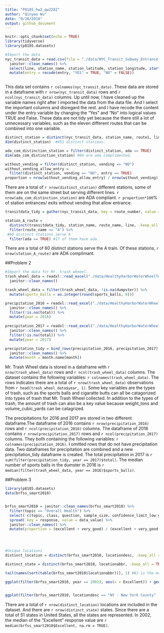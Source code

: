 ```yaml
---
title: "P8105_hw2_qw2282"
author: "Qinyao Wu"
date: "9/28/2018"
output: github_document
---
```


```r
knitr::opts_chunk$set(echo = TRUE)
library(tidyverse)
library(p8105.datasets)
```

```r
#Import the data
nyc_transit_data = read.csv(file = "./data/NYC_Transit_Subway_Entrance_And_Exit_Data.csv") %>%
  janitor::clean_names() %>% 
  select(line, station_name, station_latitude, station_longitude, starts_with("route"), entry, vending, entrance_type, starts_with("ada")) %>% 
  mutate(entry = recode(entry, "YES" = TRUE, "NO" = FALSE))
  
```

This data set contains `r colnames(nyc_transit_data)`. These data are stored in a dataframe with  `r nrow(nyc_transit_data)` rows and `r ncol(nyc_transit_data)` columns. Up until now, I have cleaned up the variable names right after I imported the data from the data file. And I select the important columns and disregard the rest. and I have recode the content under the entry variable by changing the "Yes" and "No" into logical values TRUE and False. These data are not tidy yet because the there still a lot of unnecessary variables, such as the eleven different routes that can be combined into one variable. 


```r
distinct_station = distinct(nyc_transit_data, station_name, route1, line,  .keep_all = TRUE)
dim(distinct_station)  #451 distinct stations.

ada_com_distinction_station = filter(distinct_station, ada == TRUE)
dim(ada_com_distinction_station) #84 are ada complimented. 

without_vending = filter(distinct_station, vending == "NO")
without_vending_allow_entry = 
  filter(distinct_station, vending == "NO", entry == TRUE)
proportion = nrow(without_vending_allow_entry) / nrow(without_vending) #55.6%
```

There are a total of `r nrow(distinct_station)` different stations, some of them are on the same street but serving different lines. `r nrow(ada_com_distinction_station)` are ADA compliant. `r proportion*100`% of station entrances/ exits without vending that allow entrance. 


```r
transitdata_tidy = gather(nyc_transit_data, key = route_number, value = route_name, route1:route11)

station_A_route = 
  distinct(transitdata_tidy, station_name, route_name, line, .keep_all = TRUE) %>% 
  filter(route_name == "A") %>% 
 #60 distinct stations serve A
  filter(ada == TRUE) #17 of them have ada.

```

There are a total of 60 distinct stations serve the A train. Of these stations, `r nrow(station_A_route)` are ADA complimant. 




##Problem 2
```r

#Import the data for Mr. trash wheeel. 
trash_wheel_data = readxl::read_excel("./data/HealthyHarborWaterWheelTotals2017-9-26.xlsx", sheet = 1, range = "A2:N258") %>% 
  janitor::clean_names() 

trash_wheel_data = filter(trash_wheel_data, !is.na(dumpster)) %>% 
  mutate(sports_balls = as.integer(round(sports_balls, 0)))

precipitation_2016 = readxl::read_excel("./data/HealthyHarborWaterWheelTotals2017-9-26.xlsx", sheet = 4, range = "A2:B15") %>% 
  janitor::clean_names() %>% 
  filter(!is.na(total)) %>% 
  mutate(year = 2016)
  
precipitation_2017 = readxl::read_excel("./data/HealthyHarborWaterWheelTotals2017-9-26.xlsx", sheet = 3, range = "A2:B15") %>% 
  janitor::clean_names() %>% 
  filter(!is.na(total)) %>% 
  mutate(year = 2017)

precipitation_tidy = bind_rows(precipitation_2016, precipitation_2017) %>%
  janitor::clean_names() %>% 
  mutate(month = month.name[month])

```

Mr. Trash Wheel data is stored in a dataframe with `r nrow(trash_wheel_data)` rows and `r ncol(trash_wheel_data)` columns. The dataset contains the following variables: `r colnames(trash_wheel_data)`. The rows indicates there are a total of `r nrow(trash_wheel_data)` observations from `r head(trash_wheel_data$year, 1)`. Some key variables are the types of trash, such as the sports balls and cigaratte butts can all be catagorized into types of trash that Mr. Trash Wheel collected. In addition to the types of trash, the amount of trash can also be a key value because weight_tons and volume_cubic_yards can be catagrized.

The precipitations for 2016 and 2017 are stored in two different dataframe.The dataframe of 2016 contains `r nrow(precipitation_2016)` rows and `r ncol(precipitation_2016)` columns. The dataframe of 2016 contains `r nrow(precipitation_2017)` rows and `r ncol(precipitation_2017)` columns. They both containing the following variables: `r colnames(precipitation_2016)`. I omitted rows that do not have precipitation data. Two dataframes for precipitation are combined and a new precipitation_tidy dataframe is created. The total precipitation in 2017 is `r sum(filter(precipitation_tidy, year == 2017)$total)`. The median number of sports balls in the dumster in 2016 is `r median(filter(trash_wheel_data, year == 2016)$sports_balls)`. 


##Problem 3
```r
library(p8105.datasets)
data(brfss_smart2010)


brfss_smart2010 = janitor::clean_names(brfss_smart2010) %>% 
  filter(topic == "Overall Health") %>% 
  select(-c(topic, class, question, sample_size, confidence_limit_low:geo_location)) %>% 
  spread( key = response, value = data_value) %>% 
  janitor::clean_names() %>% 
  mutate(proportion = (excellent + very_good) / (excellent + very_good + good + fair))




#Unique locations
distinct_location = distinct(brfss_smart2010, locationdesc, .keep_all = TRUE) #total of 404 different locations

distinct_state = distinct(brfss_smart2010, locationabbr, .keep_all = TRUE) #51 states. 

tail(names(sort(table(brfss_smart2010$locationabbr))), 1) #NJ is the most frequently appeared states.

ggplot(filter(brfss_smart2010, year == 2002), aes(x = Excellent)) + geom_histogram()


ggplot(filter(brfss_smart2010, locationdesc == "NY - New York County" | locationdesc == "NY - Queens County"), aes(x = year, y = Excellent)) + geom_point(aes(color = locationdesc), alpha = .5)
```

There are a total of `r nrow(distinct_location)` locations are included in the dataset. And there are `r nrow(distinct_state)` states. Since there are a total of 51 states in United States, all the states are represented. In 2002, the median of the "Excellent" response value are `r median(brfss_smart2010$Excellent, na.rm = TRUE)`.




